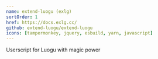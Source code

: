 ```yaml
---
name: extend-luogu (exlg)
sortOrder: 1
href: https://docs.exlg.cc/
github: extend-luogu/extend-luogu
icons: [tampermonkey, jquery, esbuild, yarn, javascript]
---
```



Userscript for <ExternalLink href="https://www.luogu.com.cn" hrefLang="zh-Hans-CN">Luogu</ExternalLink> with magic power
